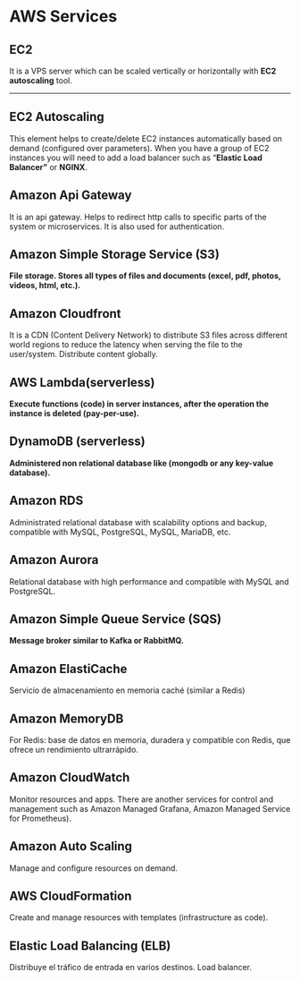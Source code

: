 # AWS Services

## EC2

It is a VPS server which can be scaled vertically or horizontally with **EC2 autoscaling** tool.
****

## EC2 Autoscaling

This element helps to create/delete EC2 instances automatically based on demand (configured over parameters). When you have a group of EC2 instances you will need to add a load balancer such as “**Elastic Load Balancer”** or **NGINX**.

## Amazon Api Gateway

It is an api gateway. Helps to redirect http calls to specific parts of the system or microservices. It is also used for authentication.

## Amazon Simple Storage Service (S3)

**File storage. Stores all types of files and documents (excel, pdf, photos, videos, html, etc.).**

## **Amazon Cloudfront**

It is a CDN (Content Delivery Network) to distribute S3 files across different world regions to reduce the latency when serving the file to the user/system. Distribute content globally.

## **AWS Lambda(serverless)**

**Execute functions (code) in server instances, after the operation the instance is deleted (pay-per-use).**

## **DynamoDB (serverless)**

**Administered non relational database like (mongodb or any key-value database).**

## **Amazon RDS**

Administrated relational database with scalability options and backup, compatible with MySQL, PostgreSQL, MySQL, MariaDB, etc.

## **Amazon Aurora**

Relational database with high performance and compatible with MySQL and PostgreSQL.

## **Amazon Simple Queue Service (SQS)**

**Message broker similar to Kafka or RabbitMQ.**

## **Amazon ElastiCache**

Servicio de almacenamiento en memoria caché (similar a Redis)

## **Amazon MemoryDB**

For Redis: base de datos en memoria, duradera y compatible con Redis, que ofrece un rendimiento ultrarrápido.

## **Amazon CloudWatch**

Monitor resources and apps. There are another services for control and management such as Amazon Managed Grafana, Amazon Managed Service for Prometheus).

## **Amazon Auto Scaling**

Manage and configure resources on demand.

## **AWS CloudFormation**

Create and manage resources with templates (infrastructure as code).

## **Elastic Load Balancing (ELB)**

Distribuye el tráfico de entrada en varios destinos. Load balancer.